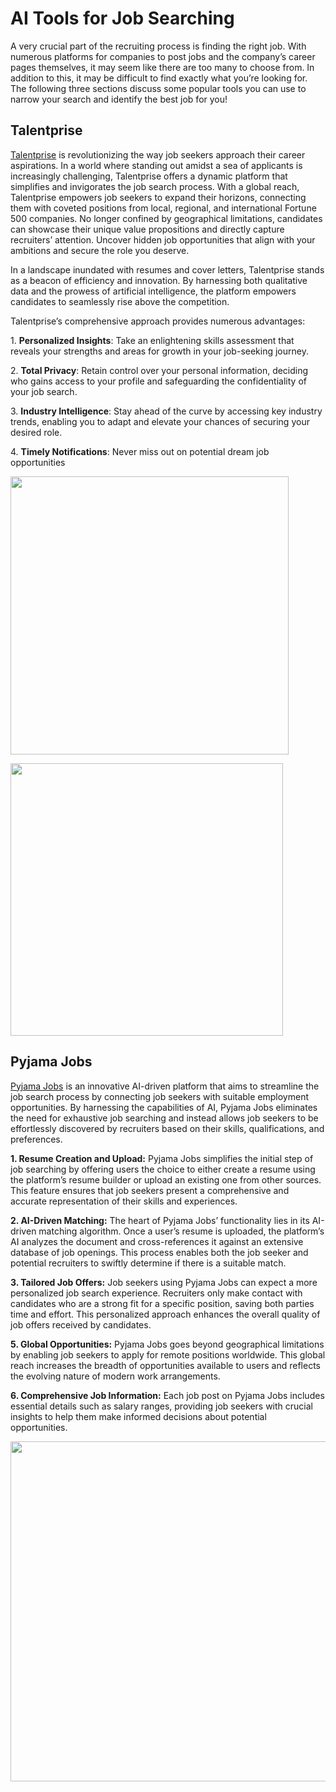 # AI Tools for Job Searching

A very crucial part of the recruiting process is finding the right job. With numerous platforms for companies to post jobs and the company's career pages themselves, it may seem like there are too many to choose from. In addition to this, it may be difficult to find exactly what you're looking for. The following three sections discuss some popular tools you can use to narrow your search and identify the best job for you!

## Talentprise

[Talentprise](https://www.talentprise.com/) is revolutionizing the way job seekers approach their career aspirations. In a world where standing out amidst a sea of applicants is increasingly challenging, Talentprise offers a dynamic platform that simplifies and invigorates the job search process. With a global reach, Talentprise empowers job seekers to expand their horizons, connecting them with coveted positions from local, regional, and international Fortune 500 companies. No longer confined by geographical limitations, candidates can showcase their unique value propositions and directly capture recruiters' attention. Uncover hidden job opportunities that align with your ambitions and secure the role you deserve.

In a landscape inundated with resumes and cover letters, Talentprise stands as a beacon of efficiency and innovation. By harnessing both qualitative data and the prowess of artificial intelligence, the platform empowers candidates to seamlessly rise above the competition.

Talentprise's comprehensive approach provides numerous advantages:

1\. **Personalized Insights**: Take an enlightening skills assessment that reveals your strengths and areas for growth in your job-seeking journey.

2\. **Total Privacy**: Retain control over your personal information, deciding who gains access to your profile and safeguarding the confidentiality of your job search.

3\. **Industry Intelligence**: Stay ahead of the curve by accessing key industry trends, enabling you to adapt and elevate your chances of securing your desired role.

4\. **Timely Notifications**: Never miss out on potential dream job opportunities

![](talentprise1.png){width="445"}

![](talentprise%202.png){width="436"}

## Pyjama Jobs

[Pyjama Jobs](https://www.kickresume.com/pyjama-jobs/) is an innovative AI-driven platform that aims to streamline the job search process by connecting job seekers with suitable employment opportunities. By harnessing the capabilities of AI, Pyjama Jobs eliminates the need for exhaustive job searching and instead allows job seekers to be effortlessly discovered by recruiters based on their skills, qualifications, and preferences.

**1. Resume Creation and Upload:** Pyjama Jobs simplifies the initial step of job searching by offering users the choice to either create a resume using the platform's resume builder or upload an existing one from other sources. This feature ensures that job seekers present a comprehensive and accurate representation of their skills and experiences.

**2. AI-Driven Matching:** The heart of Pyjama Jobs' functionality lies in its AI-driven matching algorithm. Once a user's resume is uploaded, the platform's AI analyzes the document and cross-references it against an extensive database of job openings. This process enables both the job seeker and potential recruiters to swiftly determine if there is a suitable match.

**3. Tailored Job Offers:** Job seekers using Pyjama Jobs can expect a more personalized job search experience. Recruiters only make contact with candidates who are a strong fit for a specific position, saving both parties time and effort. This personalized approach enhances the overall quality of job offers received by candidates.

**5. Global Opportunities:** Pyjama Jobs goes beyond geographical limitations by enabling job seekers to apply for remote positions worldwide. This global reach increases the breadth of opportunities available to users and reflects the evolving nature of modern work arrangements.

**6. Comprehensive Job Information:** Each job post on Pyjama Jobs includes essential details such as salary ranges, providing job seekers with crucial insights to help them make informed decisions about potential opportunities.

![](pyjama%20jobs.png){width="544"}
